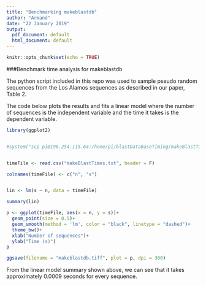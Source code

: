 ```yaml
---
title: "Benchmarking makeblastdb"
author: "Armand"
date: "22 January 2019"
output:
  pdf_document: default
  html_document: default
---
```


```r
knitr::opts_chunk$set(echo = TRUE)
```

###Benchmark time analysis for makeblastdb

The python script included in this repo was used to sample pseudo random sequences from the Los Alamos sequences as described in our paper, Table 2.
<p>
The code below plots the results and fits a linear model where the number of sequences is the independent variable and the time it takes is the dependent variable.
<p>
```r
library(ggplot2)


#system("scp pi@196.254.115.64:/home/pi/blastDataBaseTiming/makeBlastTimes.txt .")


timeFile <- read.csv("makeBlastTimes.txt", header = F)

colnames(timeFile) <- c("n", "s")


lin <- lm(s ~ n, data = timeFile)

summary(lin)

p <- ggplot(timeFile, aes(x = n, y = s))+
  geom_point(size = 0.5)+
  geom_smooth(method = 'lm', color = "black", linetype = "dashed")+
  theme_bw()+
  xlab("Number of sequences")+
  ylab("Time (s)")
p

ggsave(filename = "makeblastdb.tiff", plot = p, dpi = 300)
```

<p>
From the linear model summary shown above, we can see that it takes approximately 0.0009 seconds for every sequence.

<br>
<br>
<br>
<br>
<br>

